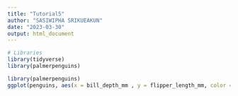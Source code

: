 ```yaml
---
title: "Tutorial5"
author: "SASIWIPHA SRIKUEAKUN"
date: "2023-03-30"
output: html_document
---
```


```r
# Libraries 
library(tidyverse) 
library(palmerpenguins)
```

```r
library(palmerpenguins)
ggplot(penguins, aes(x = bill_depth_mm , y = flipper_length_mm, color = species)) + geom_point()
```

